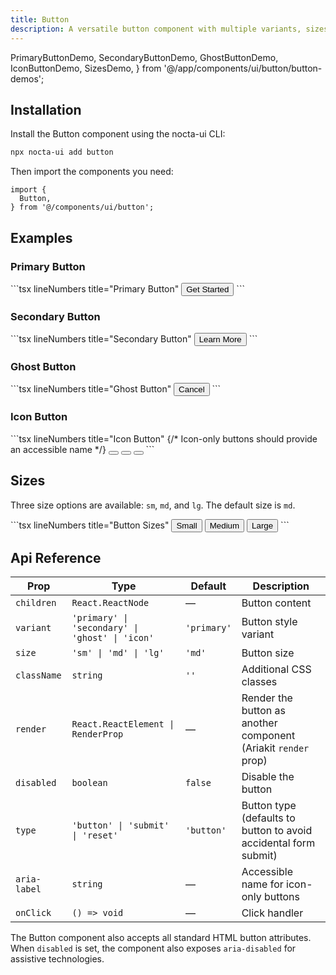 ```yaml
---
title: Button
description: A versatile button component with multiple variants, sizes and dark mode support
---
```


  PrimaryButtonDemo,
  SecondaryButtonDemo,
  GhostButtonDemo,
  IconButtonDemo,
  SizesDemo,
} from '@/app/components/ui/button/button-demos';

## Installation
<Steps>
<Step>
Install the Button component using the nocta-ui CLI:

```bash lineNumbers title="Terminal"
npx nocta-ui add button
```
</Step>
<Step>
Then import the components you need:

```tsx lineNumbers title="Import"
import {
  Button,
} from '@/components/ui/button';
```
</Step>
</Steps>

## Examples

### Primary Button

<DocsTabs defaultValue="preview">
  <DocsTab value="preview" lineNumbers title="Preview">
    <PrimaryButtonDemo />
  </DocsTab>
  <DocsTab value="code" lineNumbers title="Code">
    ```tsx lineNumbers title="Primary Button"
    <Button>Get Started</Button>
    ```
  </DocsTab>
</DocsTabs>

### Secondary Button

<DocsTabs defaultValue="preview">
  <DocsTab value="preview" lineNumbers title="Preview">
    <SecondaryButtonDemo />
  </DocsTab>
  <DocsTab value="code" lineNumbers title="Code">
    ```tsx lineNumbers title="Secondary Button"
    <Button variant="secondary">Learn More</Button>
    ```
  </DocsTab>
</DocsTabs>

### Ghost Button

<DocsTabs defaultValue="preview">
  <DocsTab value="preview" lineNumbers title="Preview">
    <GhostButtonDemo />
  </DocsTab>
  <DocsTab value="code" lineNumbers title="Code">
    ```tsx lineNumbers title="Ghost Button"
    <Button variant="ghost">Cancel</Button>
    ```
  </DocsTab>
</DocsTabs>

### Icon Button

<DocsTabs defaultValue="preview">
  <DocsTab value="preview" lineNumbers title="Preview">
    <IconButtonDemo />
  </DocsTab>
  <DocsTab value="code" lineNumbers title="Code">
    ```tsx lineNumbers title="Icon Button"
    {/* Icon-only buttons should provide an accessible name */}
    <Button variant="icon" size="sm" aria-label="Add">
      <PlusIcon className="w-4 h-4" />
    </Button>
    <Button variant="icon" size="md" aria-label="Download">
      <DownloadIcon className="w-5 h-5" />
    </Button>
    <Button variant="icon" size="lg" aria-label="Settings">
      <SettingsIcon className="w-6 h-6" />
    </Button>
    ```
  </DocsTab>
</DocsTabs>

## Sizes

Three size options are available: `sm`, `md`, and `lg`. The default size is `md`.

<DocsTabs defaultValue="preview">
  <DocsTab value="preview" lineNumbers title="Preview">
    <SizesDemo />
  </DocsTab>
  <DocsTab value="code" lineNumbers title="Code">
    ```tsx lineNumbers title="Button Sizes"
    <Button size="sm">Small</Button>
    <Button size="md">Medium</Button>
    <Button size="lg">Large</Button>
    ```
  </DocsTab>
</DocsTabs>

## Api Reference

| Prop | Type | Default | Description |
|------|------|---------|-------------|
| `children` | `React.ReactNode` | — | Button content |
| `variant` | `'primary' \| 'secondary' \| 'ghost' \| 'icon'` | `'primary'` | Button style variant |
| `size` | `'sm' \| 'md' \| 'lg'` | `'md'` | Button size |
| `className` | `string` | `''` | Additional CSS classes |
| `render` | `React.ReactElement \| RenderProp` | — | Render the button as another component (Ariakit `render` prop) |
| `disabled` | `boolean` | `false` | Disable the button |
| `type` | `'button' \| 'submit' \| 'reset'` | `'button'` | Button type (defaults to button to avoid accidental form submit) |
| `aria-label` | `string` | — | Accessible name for icon-only buttons |
| `onClick` | `() => void` | — | Click handler |

The Button component also accepts all standard HTML button attributes. When `disabled` is set, the component also exposes `aria-disabled` for assistive technologies.
